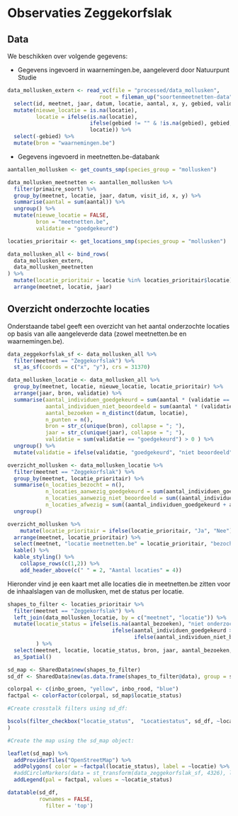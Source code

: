 
# Observaties Zeggekorfslak

## Data

We beschikken over volgende gegevens:

+ Gegevens ingevoerd in waarnemingen.be, aangeleverd door Natuurpunt Studie

```r
data_mollusken_extern <- read_vc(file = "processed/data_mollusken",
                             root = fileman_up("soortenmeetnetten-data")) %>%
  select(id, meetnet, jaar, datum, locatie, aantal, x, y, gebied, validatie) %>%
  mutate(nieuwe_locatie = is.na(locatie),
         locatie = ifelse(is.na(locatie),
                          ifelse(gebied != "" & !is.na(gebied), gebied, str_c("nieuw_", id)),
                          locatie)) %>%
  select(-gebied) %>%
  mutate(bron = "waarnemingen.be")

```


+ Gegevens ingevoerd in meetnetten.be-databank

```r

aantallen_mollusken <- get_counts_smp(species_group = "mollusken")

data_mollusken_meetnetten <- aantallen_mollusken %>%
  filter(primaire_soort) %>%
  group_by(meetnet, locatie, jaar, datum, visit_id, x, y) %>%
  summarise(aantal = sum(aantal)) %>%
  ungroup() %>%
  mutate(nieuwe_locatie = FALSE,
         bron = "meetnetten.be",
         validatie = "goedgekeurd")

locaties_prioritair <- get_locations_smp(species_group = "mollusken")

data_mollusken_all <- bind_rows(
  data_mollusken_extern,
  data_mollusken_meetnetten
) %>%
  mutate(locatie_prioritair = locatie %in% locaties_prioritair$locatie) %>%
  arrange(meetnet, locatie, jaar) 


```








## Overzicht onderzochte locaties

Onderstaande tabel geeft een overzicht van het aantal onderzochte locaties op basis van alle aangeleverde data (zowel meetnetten.be en waarnemingen.be).


```r
data_zeggekorfslak_sf <- data_mollusken_all %>%
  filter(meetnet == "Zeggekorfslak") %>%
  st_as_sf(coords = c("x", "y"), crs = 31370) 

data_mollusken_locatie <- data_mollusken_all %>%
  group_by(meetnet, locatie, nieuwe_locatie, locatie_prioritair) %>%
  arrange(jaar, bron, validatie) %>%
  summarise(aantal_individuen_goedgekeurd = sum(aantal * (validatie == "goedgekeurd")),
            aantal_individuen_niet_beoordeeld = sum(aantal * (validatie == "niet beoordeeld")),
            aantal_bezoeken = n_distinct(datum, locatie),
            n_punten = n(),
            bron = str_c(unique(bron), collapse = "; "),
            jaar = str_c(unique(jaar), collapse = "; "),
            validatie = sum(validatie == "goedgekeurd") > 0 ) %>%
  ungroup() %>%
  mutate(validatie = ifelse(validatie, "goedgekeurd", "niet beoordeeld"))
```


```r
overzicht_mollusken <- data_mollusken_locatie %>%
  filter(meetnet == "Zeggekorfslak") %>%
  group_by(meetnet, locatie_prioritair) %>%
  summarise(n_locaties_bezocht = n(),
            n_locaties_aanwezig_goedgekeurd = sum(aantal_individuen_goedgekeurd > 0),
            n_locaties_aanwezig_niet_beoordeeld = sum((aantal_individuen_niet_beoordeeld > 0) & (aantal_individuen_goedgekeurd == 0)), 
            n_locaties_afwezig = sum((aantal_individuen_goedgekeurd + aantal_individuen_niet_beoordeeld) == 0)) %>%
  ungroup()
```


```r
overzicht_mollusken %>%
    mutate(locatie_prioritair = ifelse(locatie_prioritair, "Ja", "Nee")) %>%
  arrange(meetnet, locatie_prioritair) %>%
  select(meetnet, "locatie meetnetten.be" = locatie_prioritair, "bezocht" = n_locaties_bezocht, "aanwezigheid goedgekeurd" = n_locaties_aanwezig_goedgekeurd, "aanwezigheid niet beoordeeld" = n_locaties_aanwezig_niet_beoordeeld, "afwezig" = n_locaties_afwezig) %>%
  kable() %>%
  kable_styling() %>%
    collapse_rows(c(1,2)) %>%
    add_header_above(c(" " = 2, "Aantal locaties" = 4))  
```


Hieronder vind je een kaart met alle locaties die in meetnetten.be zitten voor de inhaalslagen van de mollusken, met de status per locatie.

```r

shapes_to_filter <- locaties_prioritair %>%
  filter(meetnet == "Zeggekorfslak") %>%
  left_join(data_mollusken_locatie, by = c("meetnet", "locatie")) %>%
  mutate(locatie_status = ifelse(is.na(aantal_bezoeken), "niet onderzocht",
                                 ifelse(aantal_individuen_goedgekeurd > 0, "aanwezig - goedgekeurd",
                                        ifelse(aantal_individuen_niet_beoordeeld > 0, "aanwezig - niet beoordeeld", "afwezig")))
         ) %>%
  select(meetnet, locatie, locatie_status, bron, jaar, aantal_bezoeken, n_punten, aantal_individuen_goedgekeurd, aantal_individuen_niet_beoordeeld, jaar) %>%
  as_Spatial()


```

```r
sd_map <- SharedData$new(shapes_to_filter)
sd_df <- SharedData$new(as.data.frame(shapes_to_filter@data), group = sd_map$groupName())

colorpal <- c(inbo_groen, "yellow", inbo_rood, "blue")
factpal <- colorFactor(colorpal, sd_map$locatie_status)

#Create crosstalk filters using sd_df:

bscols(filter_checkbox("locatie_status",  "Locatiestatus", sd_df, ~locatie_status)
)

#Create the map using the sd_map object:

leaflet(sd_map) %>%
  addProviderTiles("OpenStreetMap") %>%
  addPolygons( color = ~factpal(locatie_status), label = ~locatie) %>%
  #addCircleMarkers(data = st_transform(data_zeggekorfslak_sf, 4326), label = ~aantal) %>%
  addLegend(pal = factpal, values = ~locatie_status)

datatable(sd_df,
          rownames = FALSE,
            filter = 'top')
```


